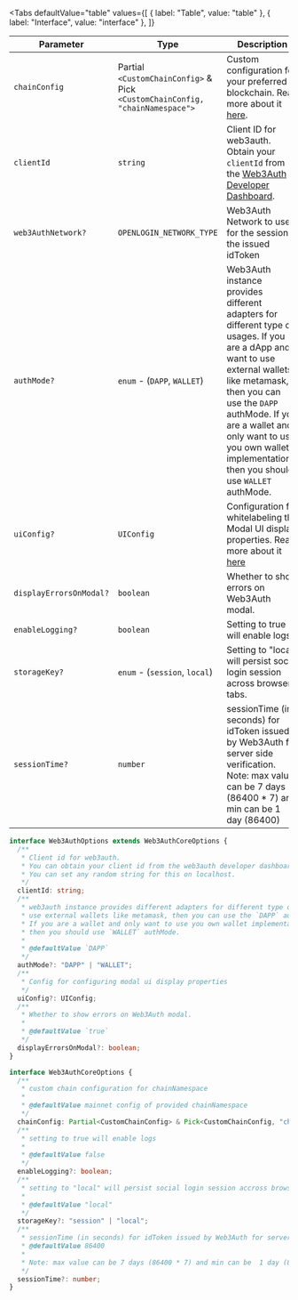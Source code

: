 
<Tabs
  defaultValue="table"
  values={[
    { label: "Table", value: "table" },
    { label: "Interface", value: "interface" },
  ]}
>

<TabItem value="table">

| Parameter               | Type                                                                         | Description                                                                                                                                                                                                                                                                                         | Mandatory | Default                    |
| ----------------------- | ---------------------------------------------------------------------------- | --------------------------------------------------------------------------------------------------------------------------------------------------------------------------------------------------------------------------------------------------------------------------------------------------- | --------- | -------------------------- |
| `chainConfig`           | Partial `<CustomChainConfig>` & Pick `<CustomChainConfig, "chainNamespace">` | Custom configuration for your preferred blockchain. Read more about it [here](#chainconfig).                                                                                                                                                                                                        | Yes       |
| `clientId`              | `string`                                                                     | Client ID for web3auth. Obtain your `clientId` from the [Web3Auth Developer Dashboard](https://dashboard.web3auth.io/).                                                                                                                                                                             | Yes       |
| `web3AuthNetwork?`      | `OPENLOGIN_NETWORK_TYPE`                                                     | Web3Auth Network to use for the session & the issued idToken                                                                                                                                                                                                                                        | No        | `mainnet`                  |
| `authMode?`             | `enum` - (`DAPP`, `WALLET`)                                                  | Web3Auth instance provides different adapters for different type of usages. If you are a dApp and want to use external wallets like metamask, then you can use the `DAPP` authMode. If you are a wallet and only want to use you own wallet implementations, then you should use `WALLET` authMode. | No        | `DAPP`                     |
| `uiConfig?`             | `UIConfig`                                                                   | Configuration for whitelabeling the Modal UI display properties. Read more about it [here](#uiconfig)                                                                                                                                                                                               | No        | Predefined `UIConfig` used |
| `displayErrorsOnModal?` | `boolean`                                                                    | Whether to show errors on Web3Auth modal.                                                                                                                                                                                                                                                           | No        | `true`                     |
| `enableLogging?`        | `boolean`                                                                    | Setting to true will enable logs                                                                                                                                                                                                                                                                    | No        | `false`                    |
| `storageKey?`           | `enum` - (`session`, `local`)                                                | Setting to "local" will persist social login session across browser tabs.                                                                                                                                                                                                                           | No        | `local`                    |
| `sessionTime?`          | `number`                                                                     | sessionTime (in seconds) for idToken issued by Web3Auth for server side verification. Note: max value can be 7 days (86400 \* 7) and min can be 1 day (86400)                                                                                                                                       | No        | `86400`                    |

</TabItem>

<TabItem value="interface">

```ts
interface Web3AuthOptions extends Web3AuthCoreOptions {
  /**
   * Client id for web3auth.
   * You can obtain your client id from the web3auth developer dashboard.
   * You can set any random string for this on localhost.
   */
  clientId: string;
  /**
   * web3auth instance provides different adapters for different type of usages. If you are dapp and want to
   * use external wallets like metamask, then you can use the `DAPP` authMode.
   * If you are a wallet and only want to use you own wallet implementations along with openlogin,
   * then you should use `WALLET` authMode.
   *
   * @defaultValue `DAPP`
   */
  authMode?: "DAPP" | "WALLET";
  /**
   * Config for configuring modal ui display properties
   */
  uiConfig?: UIConfig;
  /**
   * Whether to show errors on Web3Auth modal.
   *
   * @defaultValue `true`
   */
  displayErrorsOnModal?: boolean;
}

interface Web3AuthCoreOptions {
  /**
   * custom chain configuration for chainNamespace
   *
   * @defaultValue mainnet config of provided chainNamespace
   */
  chainConfig: Partial<CustomChainConfig> & Pick<CustomChainConfig, "chainNamespace">;
  /**
   * setting to true will enable logs
   *
   * @defaultValue false
   */
  enableLogging?: boolean;
  /**
   * setting to "local" will persist social login session accross browser tabs.
   *
   * @defaultValue "local"
   */
  storageKey?: "session" | "local";
  /**
   * sessionTime (in seconds) for idToken issued by Web3Auth for server side verification.
   * @defaultValue 86400
   *
   * Note: max value can be 7 days (86400 * 7) and min can be  1 day (86400)
   */
  sessionTime?: number;
}
```

</TabItem>

</Tabs>

